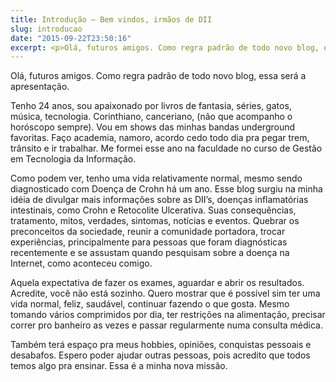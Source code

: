 ```yaml
---
title: Introdução – Bem vindos, irmãos de DII
slug: introducao
date: "2015-09-22T23:50:16"
excerpt: <p>Olá, futuros amigos. Como regra padrão de todo novo blog, essa será a apresentação. Tenho 24 anos, sou apaixonado por livros de fantasia, séries, gatos, música, tecnologia. Corinthiano, canceriano, (não &hellip;</p>
---
```


<p>
  Olá, futuros amigos. Como regra padrão de todo novo blog, essa será a
  apresentação.
</p>
<p>
  Tenho 24 anos, sou apaixonado por livros de fantasia, séries, gatos, música,
  tecnologia. Corinthiano, canceriano, (não que acompanho o horóscopo sempre).
  Vou em shows das minhas bandas underground favoritas. Faço academia, namoro,
  acordo cedo todo dia pra pegar trem, trânsito e ir trabalhar. Me formei esse
  ano na faculdade no curso de Gestão em Tecnologia da Informação.
</p>
<p>
  Como podem ver, tenho uma vida relativamente normal, mesmo sendo diagnosticado
  com Doença de Crohn há um ano. Esse blog surgiu na minha idéia de divulgar
  mais informações sobre as DII’s, doenças inflamatórias intestinais, como Crohn
  e Retocolite Ulcerativa. Suas consequências, tratamento, mitos, verdades,
  sintomas, notícias e eventos. Quebrar os preconceitos da sociedade, reunir a
  comunidade portadora, trocar experiências, principalmente para pessoas que
  foram diagnósticas recentemente e se assustam quando pesquisam sobre a doença
  na Internet, como aconteceu comigo.
</p>
<p>
  Aquela expectativa de fazer os exames, aguardar e abrir os resultados.
  Acredite, você não está sozinho. Quero mostrar que é possível sim ter uma vida
  normal, feliz, saudável, continuar fazendo o que gosta. Mesmo tomando vários
  comprimidos por dia, ter restrições na alimentação, precisar correr pro
  banheiro as vezes e passar regularmente numa consulta médica.
</p>
<p>
  Também terá espaço pra meus hobbies, opiniões, conquistas pessoais e
  desabafos. Espero poder ajudar outras pessoas, pois acredito que todos temos
  algo pra ensinar. Essa é a minha nova missão.
</p>
